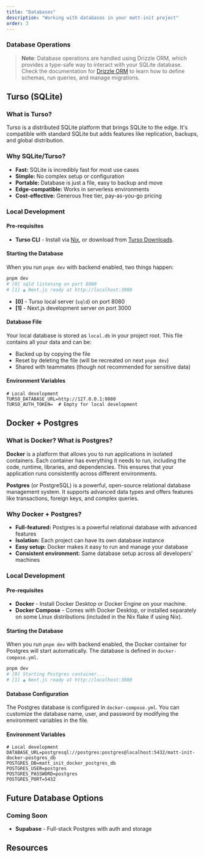 ```yaml
---
title: "Databases"
description: "Working with databases in your matt-init project"
order: 3
---
```


### Database Operations

> **Note**: Database operations are handled using Drizzle ORM, which provides a type-safe way to interact with your SQLite database. Check the documentation for [Drizzle ORM](/docs/usage/drizzle) to learn how to define schemas, run queries, and manage migrations.


## Turso (SQLite)

### What is Turso?
Turso is a distributed SQLite platform that brings SQLite to the edge. It's compatible with standard SQLite but adds features like replication, backups, and global distribution.

### Why SQLite/Turso?
- **Fast:** SQLite is incredibly fast for most use cases
- **Simple:** No complex setup or configuration
- **Portable:** Database is just a file, easy to backup and move
- **Edge-compatible:** Works in serverless environments
- **Cost-effective:** Generous free tier, pay-as-you-go pricing

### Local Development

#### Pre-requisites
- **Turso CLI** - Install via [Nix](/docs/usage/nix), or download from [Turso Downloads](https://docs.turso.tech/cli/introduction). 

#### Starting the Database
When you run `pnpm dev` with backend enabled, two things happen:

```bash
pnpm dev
# [0] sqld listening on port 8080
# [1] ▲ Next.js ready at http://localhost:3000
```

- **[0]** - Turso local server (`sqld`) on port 8080
- **[1]** - Next.js development server on port 3000

#### Database File
Your local database is stored as `local.db` in your project root. This file contains all your data and can be:
- Backed up by copying the file
- Reset by deleting the file (will be recreated on next `pnpm dev`)
- Shared with teammates (though not recommended for sensitive data)

#### Environment Variables
```env
# Local development
TURSO_DATABASE_URL=http://127.0.0.1:8080
TURSO_AUTH_TOKEN=  # Empty for local development
```
## Docker + Postgres

### What is Docker? What is Postgres?
**Docker** is a platform that allows you to run applications in isolated containers. Each container has everything it needs to run, including the code, runtime, libraries, and dependencies. This ensures that your application runs consistently across different environments.

**Postgres** (or PostgreSQL) is a powerful, open-source relational database management system. It supports advanced data types and offers features like transactions, foreign keys, and complex queries.

### Why Docker + Postgres?

- **Full-featured:** Postgres is a powerful relational database with advanced features
- **Isolation:** Each project can have its own database instance
- **Easy setup:** Docker makes it easy to run and manage your database
- **Consistent environment:** Same database setup across all developers' machines

### Local Development

#### Pre-requisites
- **Docker** - Install Docker Desktop or Docker Engine on your machine.
- **Docker Compose** - Comes with Docker Desktop, or installed separately on some Linux distributions (included in the Nix flake if using Nix).

#### Starting the Database
When you run `pnpm dev` with backend enabled, the Docker container for Postgres will start automatically. The database is defined in `docker-compose.yml`.

```bash
pnpm dev
# [0] Starting Postgres container...
# [1] ▲ Next.js ready at http://localhost:3000
```

#### Database Configuration
The Postgres database is configured in `docker-compose.yml`. You can customize the database name,
user, and password by modifying the environment variables in the file.

#### Environment Variables
```env
# Local development
DATABASE_URL=postgresql://postgres:postgres@localhost:5432/matt-init-docker-postgres_db
POSTGRES_DB=matt_init_docker_postgres_db 
POSTGRES_USER=postgres
POSTGRES_PASSWORD=postgres
POSTGRES_PORT=5432
```

## Future Database Options

### Coming Soon
- **Supabase** - Full-stack Postgres with auth and storage

## Resources

<div className="grid grid-cols-1 md:grid-cols-2 gap-4">
  <CardLink
    href="https://www.turso.tech/"
    title="Turso Homepage"
    description="Learn more about Turso and its features."
  />
  <CardLink
    href="https://www.turso.tech/cli/introduction"
    title="Turso CLI Documentation"
    description="Official documentation for the Turso CLI."
  />
  <CardLink
    href="/docs/usage/drizzle"
    title="Drizzle ORM Guide"
    description="Learn how to use Drizzle ORM with Turso."
  />
  <CardLink
    href="https://github.com/tursodatabase/libsql"
    title="libSQL GitHub"
    description="The underlying library that powers Turso."
  />
</div>  